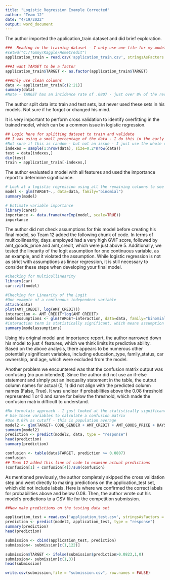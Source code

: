 ---
title: "Logistic Regression Example Corrected"
author: "Team 12"
date: "4/19/2022"
output: word_document
---
The author imported the application_train dataset and did brief exploration.

```{r}
###  Reading in the training dataset - I only use one file for my model
#setwd("C:/Tommy/Kaggle/HomeCredit")
application_train = read.csv('application_train.csv', stringsAsFactors = FALSE)

###I want TARGET to be a factor
application_train$TARGET <- as.factor(application_train$TARGET)

###Only use clean columns
data <- application_train[c(2:21)]
summary(data)
#Note - TARGET has an incidence rate of .0807 - just over 8% of the records are 1
```

The author split data into train and test sets, but never used these sets in his models. Not sure if he forgot or changed his mind.

It is very important to perform cross validation to identify overfitting in the trained model, which can be a common issue in logistic regression.

```{r}
## Logic here for splitting dataset to train and validate
## I was using a small percentage of the data - I do this in the early stages to deal with memory issue
#Not sure if this is random - but not an issue - I just use the whole dataset
indexes = sample(1:nrow(data), size=0.2*nrow(data))
test = data[indexes,]
dim(test)
train = application_train[-indexes,]
```

The author evaluated a model with all features and used the importance report to determine significance.

```{r}
# Look at a logistic regression using all the remaining columns to see what is significant
model <- glm(TARGET~., data=data, family="binomial")
summary(model)

# Estimate variable importance
library(caret)
importance <- data.frame(varImp(model, scale=TRUE))
importance
```

The author did not check assumptions for this model before creating his final model, so Team 12 added the following chunk of code. In terms of multicollinearity, days_employed had a very high GVIF score, followed by amt_goods_price and amt_credit, which were just above 5. Additionally, we tested the linearity of the logit assumption for one continuous variable, as an example, and it violated the assumption. While logistic regression is not as strict with assumptions as linear regression, it is still necessary to consider these steps when developing your final model.

```{r}
#Checking for Multicollinearity
library(car)
car::vif(model)

#Checking for Linearity of the Logit
#One example of a continuous independent variable
attach(data)
plot(AMT_CREDIT, log(AMT_CREDIT))
interaction <- AMT_CREDIT*log(AMT_CREDIT)
modelassumptions <- glm(TARGET~interaction, data=data, family="binomial")
#interaction term is statistically significant, which means assumption is violated
summary(modelassumptions)

```

Using his original model and importance report, the author narrowed down his model to just 4 features, which we think limits its predictive ability. Based on the above analysis, there appears to be numerous other potentially significant variables, including education_type, family_status, car ownership, and age, which were excluded from the model.

Another problem we encountered was that the confusion matrix output was confusing (no pun intended). Since the author did not use an if-else statement and simply put an inequality statement in the table, the output column names for actual (0, 1) did not align with the predicted column names (False, True). It was unclear if probabilities above the 0.08 threshold represented 1 or 0 and same for below the threshold, which made the confusion matrix difficult to understand.

```{r pressure, echo=FALSE}
#No formulaic approach - I just looked at the statistically significant variables with the highest importance
# Use those variables to calculate a confusion matrix
#Use 8.07% as cutoff - this is population average
model2 <- glm(TARGET~ CODE_GENDER + AMT_CREDIT + AMT_GOODS_PRICE + DAYS_EMPLOYED, data=data, family="binomial")
summary(model2)
prediction <- predict(model2, data, type = "response")
head(prediction)
summary(prediction)

confusion <- table(data$TARGET, prediction >= 0.0807)
confusion
## Team 12 added this line of code to examine actual predictions
(confusion[1] + confusion[4])/sum(confusion)
```

As mentioned previously, the author completely skipped the cross validation step and went directly to making predictions on the application_test set, which did not include labels. Here is where we confirmed the correct labels for probabilities above and below 0.08. Then, the author wrote out his model's predictions to a CSV file for the competition submission.

```{r}
##Now make predictions on the testing data set

application_test = read.csv('application_test.csv', stringsAsFactors = FALSE)
prediction <- predict(model2, application_test, type = "response")
summary(prediction)
head(prediction)

submission <- cbind(application_test, prediction)
submission<- submission[c(1,122)]

submission$TARGET <- ifelse(submission$prediction>0.0823,1,0)
submission<- submission[c(1,3)]
head(submission)

write.csv(submission,file = "submission.csv", row.names = FALSE)
```

